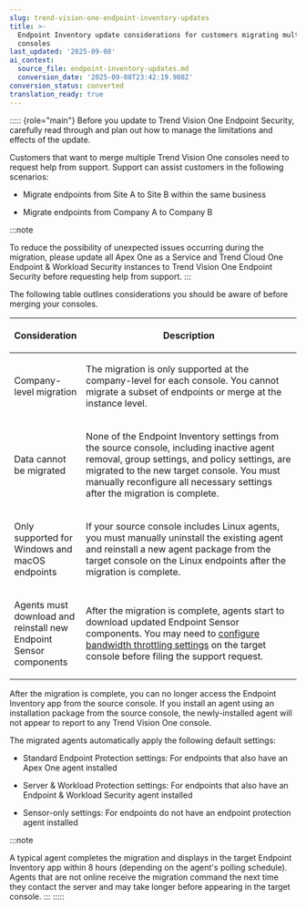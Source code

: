 ```yaml
---
slug: trend-vision-one-endpoint-inventory-updates
title: >-
  Endpoint Inventory update considerations for customers migrating multiple
  consoles
last_updated: '2025-09-08'
ai_context:
  source_file: endpoint-inventory-updates.md
  conversion_date: '2025-09-08T23:42:19.988Z'
conversion_status: converted
translation_ready: true
---
```


::::: {role="main"}
Before you update to Trend Vision One Endpoint Security, carefully read through and plan out how to manage the limitations and effects of the update.

Customers that want to merge multiple Trend Vision One consoles need to request help from support. Support can assist customers in the following scenarios:

- Migrate endpoints from Site A to Site B within the same business

- Migrate endpoints from Company A to Company B

:::note

To reduce the possibility of unexpected issues occurring during the migration, please update all Apex One as a Service and Trend Cloud One Endpoint & Workload Security instances to Trend Vision One Endpoint Security before requesting help from support.
:::

The following table outlines considerations you should be aware of before merging your consoles.

<table>
<colgroup>
<col style="width: 25%" />
<col style="width: 75%" />
</colgroup>
<thead>
<tr>
<th><p>Consideration</p></th>
<th><p>Description</p></th>
</tr>
</thead>
<tbody>
<tr>
<td><p>Company-level migration</p></td>
<td><p>The migration is only supported at the company-level for each console. You cannot migrate a subset of endpoints or merge at the instance level.</p></td>
</tr>
<tr>
<td><p>Data cannot be migrated</p></td>
<td><p>None of the Endpoint Inventory settings from the source console, including inactive agent removal, group settings, and policy settings, are migrated to the new target console. You must manually reconfigure all necessary settings after the migration is complete.</p></td>
</tr>
<tr>
<td><p>Only supported for Windows and macOS endpoints</p></td>
<td><p>If your source console includes Linux agents, you must manually uninstall the existing agent and reinstall a new agent package from the target console on the Linux endpoints after the migration is complete.</p></td>
</tr>
<tr>
<td><p>Agents must download and reinstall new Endpoint Sensor components</p></td>
<td><p>After the migration is complete, agents start to download updated Endpoint Sensor components. You may need to <a href="trend-vision-one-sensor-settings">configure bandwidth throttling settings</a> on the target console before filing the support request.</p></td>
</tr>
</tbody>
</table>

After the migration is complete, you can no longer access the Endpoint Inventory app from the source console. If you install an agent using an installation package from the source console, the newly-installed agent will not appear to report to any Trend Vision One console.

The migrated agents automatically apply the following default settings:

- Standard Endpoint Protection settings: For endpoints that also have an Apex One agent installed

- Server & Workload Protection settings: For endpoints that also have an Endpoint & Workload Security agent installed

- Sensor-only settings: For endpoints do not have an endpoint protection agent installed

:::note

A typical agent completes the migration and displays in the target Endpoint Inventory app within 8 hours (depending on the agent's polling schedule). Agents that are not online receive the migration command the next time they contact the server and may take longer before appearing in the target console.
:::
:::::
